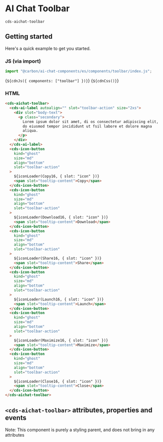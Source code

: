 
<Meta of={ToolbarStories} />

# AI Chat Toolbar

`cds-aichat-toolbar`

## Getting started

Here's a quick example to get you started.

### JS (via import)

```javascript
import "@carbon/ai-chat-components/es/components/toolbar/index.js";
```

<Markdown>{`${cdnJs({ components: ["toolbar"] })}`}</Markdown>
<Markdown>{`${cdnCss()}`}</Markdown>

### HTML


```html
<cds-aichat-toolbar>
  <cds-ai-label autoalign="" slot="toolbar-action" size="2xs">
    <div slot="body-text">
      <p class="secondary">
        Lorem ipsum dolor sit amet, di os consectetur adipiscing elit, sed
        do eiusmod tempor incididunt ut fsil labore et dolore magna
        aliqua.
      </p>
    </div>
  </cds-ai-label>
  <cds-icon-button
    kind="ghost"
    size="md"
    align="bottom"
    slot="toolbar-action"
  >
    ${iconLoader(Copy16, { slot: "icon" })}
    <span slot="tooltip-content">Copy</span>
  </cds-icon-button>
  <cds-icon-button
    kind="ghost"
    size="md"
    align="bottom"
    slot="toolbar-action"
  >
    ${iconLoader(Download16, { slot: "icon" })}
    <span slot="tooltip-content">Download</span>
  </cds-icon-button>
  <cds-icon-button
    kind="ghost"
    size="md"
    align="bottom"
    slot="toolbar-action"
  >
    ${iconLoader(Share16, { slot: "icon" })}
    <span slot="tooltip-content">Share</span>
  </cds-icon-button>
  <cds-icon-button
    kind="ghost"
    size="md"
    align="bottom"
    slot="toolbar-action"
  >
    ${iconLoader(Launch16, { slot: "icon" })}
    <span slot="tooltip-content">Launch</span>
  </cds-icon-button>
  <cds-icon-button
    kind="ghost"
    size="md"
    align="bottom"
    slot="toolbar-action"
  >
    ${iconLoader(Maximize16, { slot: "icon" })}
    <span slot="tooltip-content">Maximize</span>
  </cds-icon-button>
  <cds-icon-button
    kind="ghost"
    size="md"
    align="bottom"
    slot="toolbar-action"
  >
    ${iconLoader(Close16, { slot: "icon" })}
    <span slot="tooltip-content">Close</span>
  </cds-icon-button>
</cds-aichat-toolbar>
```

## `<cds-aichat-toolbar>` attributes, properties and events

Note: This component is purely a styling parent, and does not bring in any attributes